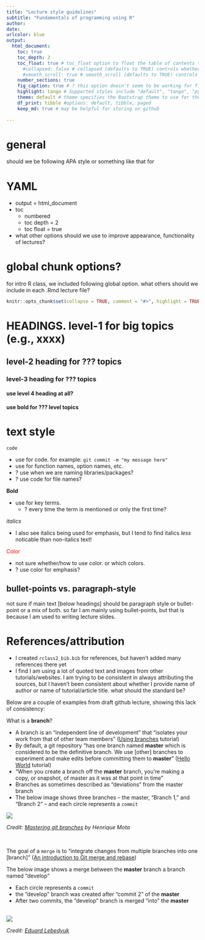 ```yaml
---
title: "Lecture style guidelines"
subtitle: "Fundamentals of programming using R" 
author: 
date: 
urlcolor: blue
output: 
  html_document:
    toc: true
    toc_depth: 2
    toc_float: true # toc_float option to float the table of contents to the left of the main document content. floating table of contents will always be visible even when the document is scrolled
      #collapsed: false # collapsed (defaults to TRUE) controls whether the TOC appears with only the top-level (e.g., H2) headers. If collapsed initially, the TOC is automatically expanded inline when necessary
      #smooth_scroll: true # smooth_scroll (defaults to TRUE) controls whether page scrolls are animated when TOC items are navigated to via mouse clicks
    number_sections: true
    fig_caption: true # ? this option doesn't seem to be working for figure inserted below outside of r code chunk    
    highlight: tango # Supported styles include "default", "tango", "pygments", "kate", "monochrome", "espresso", "zenburn", and "haddock" (specify null to prevent syntax    
    theme: default # theme specifies the Bootstrap theme to use for the page. Valid themes include default, cerulean, journal, flatly, readable, spacelab, united, cosmo, lumen, paper, sandstone, simplex, and yeti.
    df_print: tibble #options: default, tibble, paged
    keep_md: true # may be helpful for storing on github
    
---
```


# general

should we be following APA style or something like that for 

# YAML

- output = html_document
- toc
    - numbered
    - toc depth = 2
    - toc float = true
- what other options should we use to improve appearance, functionality of lectures?

# global chunk options?

for intro R class, we included following global option. what others should we include in each .Rmd lecture file?

```r

knitr::opts_chunk$set(collapse = TRUE, comment = "#>", highlight = TRUE)
```

# HEADINGS. level-1 for big topics (e.g., xxxx)

## level-2 heading for ??? topics

### level-3 heading for ??? topics

#### use level 4 heading at all?

__use bold for ??? level topics__

# text style

`code`

- use for code. for example: `git commit -m "my message here"`
- use for function names, option names, etc.
- ? use when we are naming libraries/packages?
- ? use code for file names?

__Bold__

- use for key terms. 
    - ? every time the term is mentioned or only the first time?

_italics_

- I also see italics being used for emphasis, but I tend to find italics _less_ noticable than non-italics text!

<span style="color: red;">Color</span>

- not sure whether/how to use color. or which colors.
- ? use color for emphasis? 

## bullet-points vs. paragraph-style

not sure if main text [below headings] should be paragraph style or bullet-point or a mix of both. so far I am mainly using bullet-points, but that is because I am used to writing lecture slides. 



# References/attribution

- I created `rclass2_bib.bib` for references, but haven't added many references there yet
- I find I am using a lot of quoted text and images from other tutorials/websites. I am trying to be consistent in always attributing the sources, but I haven't been consistent about whether I provide name of author or name of tutorial/article title. what should the standard be?

Below are a couple of examples from draft github lecture, showing this lack of consistency:

What is a __branch__?

- A branch is an "independent line of development" that "isolates your work from that of other team members" ([Using branches](https://backlog.com/git-tutorial/using-branches/) tutorial)
- By default, a git repository "has one branch named __master__ which is considered to be the definitive branch. We use [other] branches to experiment and make edits before committing them to __master__" ([Hello World](https://guides.github.com/activities/hello-world/) tutorial)
- "When you create a branch off the __master__ branch, you’re making a copy, or snapshot, of master as it was at that point in time"
- Branches as sometimes described as "deviations" from the master branch
- The below image shows three branches -- the master, "Branch 1," and "Branch 2" -- and each circle represents a `commit`

[![](https://miro.medium.com/max/552/1*PiduCtSA7kMwdPiMZo1nHw.jpeg)](https://geeks.uniplaces.com/mastering-branches-in-git-f20cb2d0c51f)

*Credit: [Mastering git branches](https://geeks.uniplaces.com/mastering-branches-in-git-f20cb2d0c51f) by Henrique Mota*

<br>

The goal of a `merge` is to "integrate changes from multiple branches into one [branch]" ([An introduction to Git merge and rebase](https://www.freecodecamp.org/news/an-introduction-to-git-merge-and-rebase-what-they-are-and-how-to-use-them-131b863785f/))

The below image shows a merge between the __master__ branch a branch named "develop"

- Each circle represents a `commit`
- the "develop" branch was created after "commit 2" of the __master__
- After two commits, the "develop" branch is merged "into" the __master__

<br>
[![](https://community.intersystems.com/sites/default/files/inline/images/risunok4.png)](https://community.intersystems.com/post/continuous-delivery-your-intersystems-solution-using-gitlab-part-i-git)

*Credit: [Eduard Lebedyuk](https://community.intersystems.com/post/continuous-delivery-your-intersystems-solution-using-gitlab-part-i-git)*
